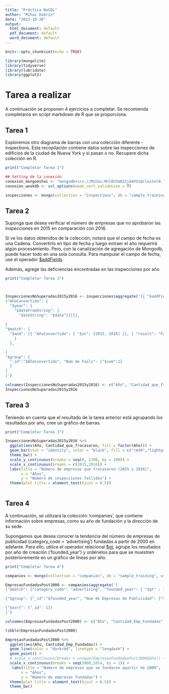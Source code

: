 ```yaml
---
title: "Práctica NoSQL"
author: "Mihai Dobrin"
date: "2023-10-26"
output:
  html_document: default
  pdf_document: default
  word_document: default
---
```


```r
knitr::opts_chunk$set(echo = TRUE)
```

```r
library(mongolite)
library(tidyverse)
library(lubridate)
library(ggplot2)
```


# Tarea a realizar

A continuación se proponen 4 ejercicios a completar. Se recomienda completaros en script markdown de R que se proporciona.

## Tarea 1

Exploremos otro diagrama de barras con una colección diferente - inspections. Esta recopilación contiene datos sobre las inspecciones de edificios de la ciudad de Nueva York y si pasan o no. Recupere dicha colección en R.

```r

print("Completar Tarea 1")

## Setting de la conexión
conexion_mongomihai <- "mongodb+srv://Mihai:Mnl0Chm832jA4VVi@cluster0.fvn4d8x.mongodb.net/?retryWrites=true&w=majority"
conexion_weakdb <- ssl_options(weak_cert_validation = T)

inspecciones <- mongo(collection = "inspections", db = "sample_training", url = conexion_mongomihai, options = conexion_weakdb)

```


## Tarea 2

Suponga que desea verificar el número de empresas que no aprobaron las inspecciones en 2015 en comparación con 2016.

Si ve los datos obtenidos de la colección, notará que el campo de fecha es una Cadena. Convertirlo en tipo de fecha y luego extraer el año requerirá algún procesamiento. Pero, con la canalización de agregación de Mongodb, puede hacer todo en una sola consulta. Para manipular el campo de fecha, use el operador [$addFields](https://docs.mongodb.com/manual/reference/operator/aggregation/addFields/).

Además, agrege las deficiencias encontradas en las inspecciones por año

```r


print("Completar Tarea 2")



InspeccionesNoSuperadas2015y2016 <- inspecciones$aggregate('[{ "$addFields":
{"AñoConvertido": {
  "$year": {
    "$dateFromString": {
      "dateString": "$date"}}}}},
      
{
"$match": {
  "$and": [{ "AñoConvertido": { "$in": [2015, 2016] }}, { "result": "Fail" }]
    }
  },

{
"$group": {
  "_id":"$AñoConvertido", "Num de Fails": {"$sum":1}
  }
}
]')

colnames(InspeccionesNoSuperadas2015y2016) <- c("Año", "Cantidad_que_fracasaron")
InspeccionesNoSuperadas2015y2016

```


## Tarea 3

Teniendo en cuenta que el resultado de la tarea anterior está agrupando los resultados por año, cree un gráfico de barras.

```r

print("Completar Tarea 3")

InspeccionesNoSuperadas2015y2016 %>%
  ggplot(aes(Año, Cantidad_que_fracasaron, fill = factor(Año))) + 
  geom_bar(stat = "identity", color = "black", fill = c("red4","lightgreen")) +
  theme_bw() +
  scale_y_continuous(breaks = seq(0, 1200, by = 100)) + 
  scale_x_continuous(breaks = c(2015,2016)) +
  labs(title = "Número de empresas que fracasaron (2015 y 2016)",
       x = "Años",
       y = "Número de inspecciones fallidas") +
  theme(plot.title = element_text(hjust = 0.5))
  


```


## Tarea 4

A continuación, se utilizará la colección 'companies', que contiene información sobre empresas, como su año de fundación y la dirección de su sede.

Supongamos que desea conocer la tendencia del número de empresas de publicidad (category_code = 'advertising') fundadas a partir de 2000 en adelante. Para ello, utilice el operador relacional [$gt](https://docs.mongodb.com/manual/reference/operator/query/gt/), agrupe los resultados por año de creación ('founded_year') y ordénelos para que se muestren posterioremente en un gráfico de líneas por año. 

```r

print("Completar Tarea 4")

companies <- mongo(collection = "companies", db = "sample_training", url = conexion_mongomihai, options = conexion_weakdb)

EmpresasFundadasPost2000 <- companies$aggregate('[
{"$match": {"category_code": "advertising", "founded_year": { "$gt" : 1999 }}},

{"$group": {"_id":"$founded_year", "Num de Empresas de Publicidad": {"$sum":1}}},

{"$sort": {"_id": 1}}
]')

colnames(EmpresasFundadasPost2000) <- c("Año", "Cantidad_Emp_Fundadas")

tibble(EmpresasFundadasPost2000)

EmpresasFundadasPost2000 %>%
  ggplot(aes(Año, Cantidad_Emp_Fundadas)) +
  geom_line(color = "darkred", linetype = "longdash") +
  geom_point() +
  # scale_x_continuous(breaks = unique(EmpresasFundadasPost2000$Año)) +
  scale_x_continuous(breaks = seq(2000,2014, by = 1)) +
   labs(title = "Número de empresas que se fundaron apartir de 2000",
       x = "Años",
       y = "Número de empresas fundadas") +
  theme(plot.title = element_text(hjust = 0.5)) +
  theme_bw()
 

```


